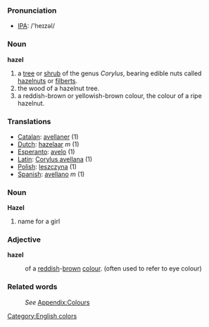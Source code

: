 === Pronunciation ===
*[[w:IPA|IPA]]: /'heɪzəl/

===Noun===
'''hazel'''
#a [[tree]] or [[shrub]] of the genus ''Corylus'', bearing edible nuts called [[hazelnut]]s or [[filbert]]s.
#the wood of a hazelnut tree.
#a reddish-brown or yellowish-brown colour, the colour of a ripe hazelnut.

===Translations===
*[[Catalan]]: [[avellaner]] (1)
*[[Dutch]]: [[hazelaar]] ''m'' (1)
*[[Esperanto]]: [[avelo]] (1)
*[[Latin]]: [[Corylus avellana]] (1)
*[[Polish]]: [[leszczyna]] (1)
*[[Spanish]]: [[avellano]] ''m'' (1)

===Noun===
'''Hazel'''
#name for a girl
===Adjective===
'''hazel'''
:of a [[red]]dish-[[brown]] [[colour]]. (often used to refer to eye colour)
===Related words===
:''See'' [[Wiktionary_Appendix:Colours|Appendix:Colours]]

[[Category:English colors]]